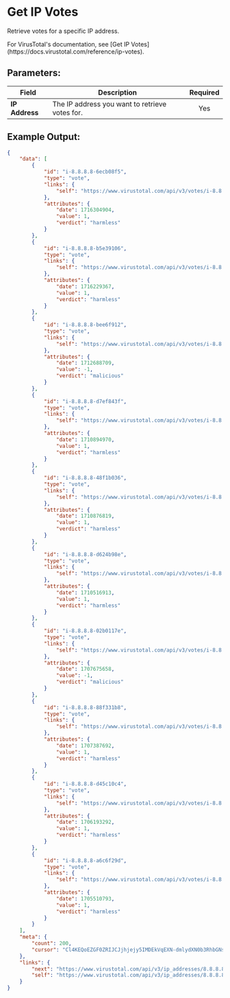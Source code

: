 
# Get IP Votes

Retrieve votes for a specific IP address.

<Callout type="info">
	For VirusTotal's documentation, see [Get IP Votes](https://docs.virustotal.com/reference/ip-votes).
</Callout>

## Parameters:

| Field             | Description                                                                                                                                                                                | Required |
| ----------------- | ------------------------------------------------------------------------------------------------------------------------------------------------------------------------------------------ | :------: |
| **IP Address**    | The IP address you want to retrieve votes for.                                                                                                                                              |   Yes    |

## Example Output:

```json
{
    "data": [
        {
            "id": "i-8.8.8.8-6ecb08f5",
            "type": "vote",
            "links": {
                "self": "https://www.virustotal.com/api/v3/votes/i-8.8.8.8-6ecb08f5"
            },
            "attributes": {
                "date": 1716304904,
                "value": 1,
                "verdict": "harmless"
            }
        },
        {
            "id": "i-8.8.8.8-b5e39106",
            "type": "vote",
            "links": {
                "self": "https://www.virustotal.com/api/v3/votes/i-8.8.8.8-b5e39106"
            },
            "attributes": {
                "date": 1716229367,
                "value": 1,
                "verdict": "harmless"
            }
        },
        {
            "id": "i-8.8.8.8-bee6f912",
            "type": "vote",
            "links": {
                "self": "https://www.virustotal.com/api/v3/votes/i-8.8.8.8-bee6f912"
            },
            "attributes": {
                "date": 1712688709,
                "value": -1,
                "verdict": "malicious"
            }
        },
        {
            "id": "i-8.8.8.8-d7ef843f",
            "type": "vote",
            "links": {
                "self": "https://www.virustotal.com/api/v3/votes/i-8.8.8.8-d7ef843f"
            },
            "attributes": {
                "date": 1710894970,
                "value": 1,
                "verdict": "harmless"
            }
        },
        {
            "id": "i-8.8.8.8-48f1b036",
            "type": "vote",
            "links": {
                "self": "https://www.virustotal.com/api/v3/votes/i-8.8.8.8-48f1b036"
            },
            "attributes": {
                "date": 1710876819,
                "value": 1,
                "verdict": "harmless"
            }
        },
        {
            "id": "i-8.8.8.8-d624b98e",
            "type": "vote",
            "links": {
                "self": "https://www.virustotal.com/api/v3/votes/i-8.8.8.8-d624b98e"
            },
            "attributes": {
                "date": 1710516913,
                "value": 1,
                "verdict": "harmless"
            }
        },
        {
            "id": "i-8.8.8.8-02b0117e",
            "type": "vote",
            "links": {
                "self": "https://www.virustotal.com/api/v3/votes/i-8.8.8.8-02b0117e"
            },
            "attributes": {
                "date": 1707675658,
                "value": -1,
                "verdict": "malicious"
            }
        },
        {
            "id": "i-8.8.8.8-88f331b8",
            "type": "vote",
            "links": {
                "self": "https://www.virustotal.com/api/v3/votes/i-8.8.8.8-88f331b8"
            },
            "attributes": {
                "date": 1707387692,
                "value": 1,
                "verdict": "harmless"
            }
        },
        {
            "id": "i-8.8.8.8-d45c10c4",
            "type": "vote",
            "links": {
                "self": "https://www.virustotal.com/api/v3/votes/i-8.8.8.8-d45c10c4"
            },
            "attributes": {
                "date": 1706193292,
                "value": 1,
                "verdict": "harmless"
            }
        },
        {
            "id": "i-8.8.8.8-a6c6f29d",
            "type": "vote",
            "links": {
                "self": "https://www.virustotal.com/api/v3/votes/i-8.8.8.8-a6c6f29d"
            },
            "attributes": {
                "date": 1705510793,
                "value": 1,
                "verdict": "harmless"
            }
        }
    ],
    "meta": {
        "count": 200,
        "cursor": "Cl4KEQoEZGF0ZRIJCJjhjejy5IMDEkVqEXN-dmlydXN0b3RhbGNsb3VkcjALEglJcEFkZHJlc3MiBzguOC44LjgMCxIEVm90ZSIQOC44LjguOC1hNmM2ZjI5ZAwYACAB"
    },
    "links": {
        "next": "https://www.virustotal.com/api/v3/ip_addresses/8.8.8.8/votes?limit=10&cursor=Cl4KEQoEZGF0ZRIJCJjhjejy5IMDEkVqEXN-dmlydXN0b3RhbGNsb3VkcjALEglJcEFkZHJlc3MiBzguOC44LjgMCxIEVm90ZSIQOC44LjguOC1hNmM2ZjI5ZAwYACAB",
        "self": "https://www.virustotal.com/api/v3/ip_addresses/8.8.8.8/votes?limit=10"
    }
}
